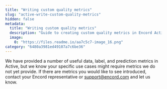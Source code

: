 ```yaml
---
title: "Writing custom quality metrics"
slug: "active-write-custom-quality-metrics"
hidden: false
metadata: 
  title: "Writing custom quality metrics"
  description: "Guide to creating custom quality metrics in Encord Active: Learn to write unique geometric, semantic, and heuristic metrics."
  image: 
    0: "https://files.readme.io/aa7c5c7-image_16.png"
category: "6480a3981ed49107a7c6be36"
---
```


We have provided a number of useful data, label, and prediction metrics in Active, but we know your specific use cases might require metrics we do not yet provide. If there are metrics you would like to see introduced, contact your Encord representative or [support@encord.com](mailto:support@encord.com) and let us know.